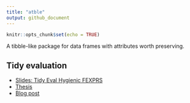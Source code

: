 ```yaml
---
title: "atble"
output: github_document
---
```


```r
knitr::opts_chunk$set(echo = TRUE)
```

A tibble-like package for data frames with attributes worth preserving.

## Tidy evaluation

+ [Slides: Tidy Eval Hygienic FEXPRS](https://www.r-project.org/dsc/2017/slides/tidyeval-hygienic-fexprs.pdf)
+ [Thesis](https://web.wpi.edu/Pubs/ETD/Available/etd-090110-124904/unrestricted/jshutt.pdf)
+ [Blog post](http://www.onceupondata.com/2017/08/12/my-first-steps-into-the-world-of-tidyeval/)


